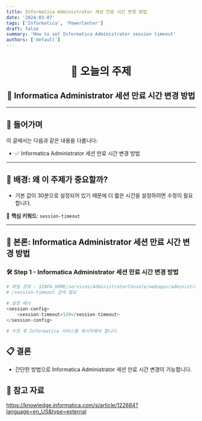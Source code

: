 ```yaml
---
title: Informatica Administrator 세션 만료 시간 변경 방법
date: '2024-03-07'
tags: ['Informatica', 'PowerCenter']
draft: false
summary: 'How to set Informatica Administrator session timeout'
authors: ['default']
---
```


<div align="center">

# 🧠 오늘의 주제  
## 📘 Informatica Administrator 세션 만료 시간 변경 방법

</div>

---

## 📍 들어가며

이 글에서는 다음과 같은 내용을 다룹니다:

- ✅ Informatica Administrator 세션 만료 시간 변경 방법

---

## 🧩 배경: 왜 이 주제가 중요할까?

- 기본 값이 30분으로 설정되어 있기 때문에 더 짧은 시간을 설정하려면 수정이 필요합니다.

📌 **핵심 키워드**: `session-timeout`

---

## 🚀 본론: Informatica Administrator 세션 만료 시간 변경 방법

### 🛠️ Step 1 - Informatica Administrator 세션 만료 시간 변경 방법

```ex 💻
# 파일 경로 : $INFA_HOME/services/AdministratorConsole/webapps/administrator/WEB-INF/web.xml
# /session-timeout 검색 필요

# 설정 예시
<session-config>
    <session-timeout>120</session-timeout>
</session-config>

# 수정 후 Informatica 서비스를 재시작해야 합니다.
```

## 📋 결론

- 간단한 방법으로 Informatica Administrator 세션 만료 시간 변경이 가능합니다.

## 🧭 참고 자료
https://knowledge.informatica.com/s/article/122684?language=en_US&type=external 